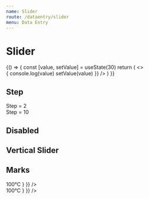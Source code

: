 ```yaml
---
name: Slider
route: /dataentry/slider
menu: Data Entry
---
```



# Slider

<Playground>
  {() => {
    const [value, setValue] = useState(30)
    return (
      <>
        <Slider defaultValue={30} />
        <br />
        <Slider
          value={value}
          onChange={(value) => {
            console.log(value)
            setValue(value)
          }}
        />
      </>
    )
  }}
</Playground>

## Step

<Playground>
  <Text>Step = 2</Text>
  <Slider defaultValue={30} step={2} />
  <br />
  <Text>Step = 10</Text>
  <Slider defaultValue={30} step={10} />
</Playground>

## Disabled

<Playground>
  <Slider defaultValue={30} disabled />
</Playground>

## Vertical Slider

<Playground>
  <div style={{ height: 300 }}>
    <Slider defaultValue={30} vertical />
  </div>
</Playground>

## Marks

<Playground>
  <Slider
    defaultValue={30}
    marks={{
      0: '0°C',
      26: '26°C',
      37: '37°C',
      100: {
        style: {
          color: '#f50'
        },
        label: <strong>100°C</strong>
      }
    }}
  />
  <br />
  <div style={{ height: 300 }}>
    <Slider
      defaultValue={30}
      vertical
      marks={{
        0: '0°C',
        26: '26°C',
        37: '37°C',
        100: {
          style: {
            color: '#f50'
          },
          label: <strong>100°C</strong>
        }
      }}
    />
  </div>
</Playground>
